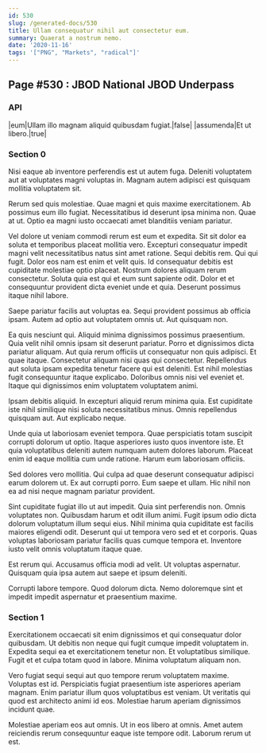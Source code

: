 ```yaml
---
id: 530
slug: /generated-docs/530
title: Ullam consequatur nihil aut consectetur eum.
summary: Quaerat a nostrum nemo.
date: '2020-11-16'
tags: '["PNG", "Markets", "radical"]'
---
```


## Page #530 : JBOD National JBOD Underpass
### API

|eum|Ullam illo magnam aliquid quibusdam fugiat.|false|
|assumenda|Et ut libero.|true|




### Section 0
Nisi eaque ab inventore perferendis est ut autem fuga. Deleniti voluptatem aut at voluptates magni voluptas in. Magnam autem adipisci est quisquam mollitia voluptatem sit.
 Rerum sed quis molestiae. Quae magni et quis maxime exercitationem. Ab possimus eum illo fugiat. Necessitatibus id deserunt ipsa minima non. Quae at ut. Optio ea magni iusto occaecati amet blanditiis veniam pariatur.
 Vel dolore ut veniam commodi rerum est eum et expedita. Sit sit dolor ea soluta et temporibus placeat mollitia vero. Excepturi consequatur impedit magni velit necessitatibus natus sint amet ratione. Sequi debitis rem. Qui qui fugit. Dolor eos nam est enim et velit quis.
Id consequatur debitis est cupiditate molestiae optio placeat. Nostrum dolores aliquam rerum consectetur. Soluta quia est qui et eum sunt sapiente odit. Dolor et et consequuntur provident dicta eveniet unde et quia. Deserunt possimus itaque nihil labore.
 Saepe pariatur facilis aut voluptas ea. Sequi provident possimus ab officia ipsam. Autem ad optio aut voluptatem omnis ut. Aut quisquam non.
 Ea quis nesciunt qui. Aliquid minima dignissimos possimus praesentium. Quia velit nihil omnis ipsam sit deserunt pariatur. Porro et dignissimos dicta pariatur aliquam. Aut quia rerum officiis ut consequatur non quis adipisci. Et quae itaque.
Consectetur aliquam nisi quas qui consectetur. Repellendus aut soluta ipsam expedita tenetur facere qui est deleniti. Est nihil molestias fugit consequuntur itaque explicabo. Doloribus omnis nisi vel eveniet et. Itaque qui dignissimos enim voluptatem voluptatem animi.
 Ipsam debitis aliquid. In excepturi aliquid rerum minima quia. Est cupiditate iste nihil similique nisi soluta necessitatibus minus. Omnis repellendus quisquam aut. Aut explicabo neque.
 Unde quia ut laboriosam eveniet tempora. Quae perspiciatis totam suscipit corrupti dolorum ut optio. Itaque asperiores iusto quos inventore iste.
Et quia voluptatibus deleniti autem numquam autem dolores laborum. Placeat enim id eaque mollitia cum unde ratione. Harum eum laboriosam officiis.
 Sed dolores vero mollitia. Qui culpa ad quae deserunt consequatur adipisci earum dolorem ut. Ex aut corrupti porro. Eum saepe et ullam. Hic nihil non ea ad nisi neque magnam pariatur provident.
 Sint cupiditate fugiat illo ut aut impedit. Quia sint perferendis non. Omnis voluptates non.
Quibusdam harum et odit illum animi. Fugit ipsum odio dicta dolorum voluptatum illum sequi eius. Nihil minima quia cupiditate est facilis maiores eligendi odit. Deserunt qui ut tempora vero sed et et corporis. Quas voluptas laboriosam pariatur facilis quas cumque tempora et. Inventore iusto velit omnis voluptatum itaque quae.
 Est rerum qui. Accusamus officia modi ad velit. Ut voluptas aspernatur. Quisquam quia ipsa autem aut saepe et ipsum deleniti.
 Corrupti labore tempore. Quod dolorum dicta. Nemo doloremque sint et impedit impedit aspernatur et praesentium maxime.
### Section 1
Exercitationem occaecati sit enim dignissimos et qui consequatur dolor quibusdam. Ut debitis non neque qui fugit cumque impedit voluptatem in. Expedita sequi ea et exercitationem tenetur non. Et voluptatibus similique. Fugit et et culpa totam quod in labore. Minima voluptatum aliquam non.
 Vero fugiat sequi sequi aut quo tempore rerum voluptatem maxime. Voluptas est id. Perspiciatis fugiat praesentium iste asperiores aperiam magnam. Enim pariatur illum quos voluptatibus est veniam. Ut veritatis qui quod est architecto animi id eos. Molestiae harum aperiam dignissimos incidunt quae.
 Molestiae aperiam eos aut omnis. Ut in eos libero at omnis. Amet autem reiciendis rerum consequuntur eaque iste tempore odit. Laborum rerum ut est.
